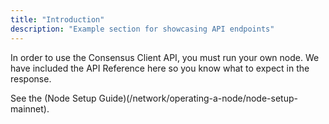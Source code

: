```yaml
---
title: "Introduction"
description: "Example section for showcasing API endpoints"
---
```


In order to use the Consensus Client API, you must run your own node. We have included the API Reference here so you know what to expect in the response.

See the (Node Setup Guide)(/network/operating-a-node/node-setup-mainnet).

